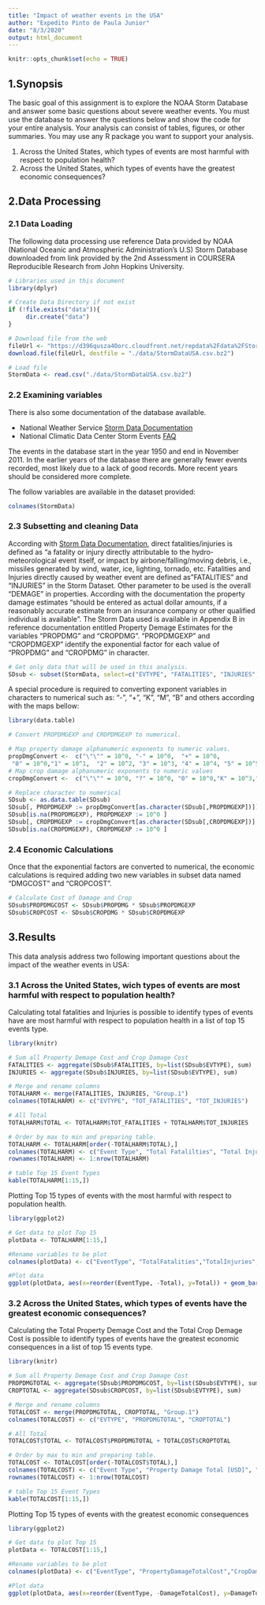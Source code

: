 ```yaml
---
title: "Impact of weather events in the USA"
author: "Expedito Pinto de Paula Junior"
date: "8/3/2020"
output: html_document
---
```


```r
knitr::opts_chunk$set(echo = TRUE)
```

## 1.Synopsis

The basic goal of this assignment is to explore the NOAA Storm Database and answer some basic questions about severe weather events. You must use the database to answer the questions below and show the code for your entire analysis. Your analysis can consist of tables, figures, or other summaries. You may use any R package you want to support your analysis.

1. Across the United States, which types of events are most harmful with respect to population health?
2. Across the United States, which types of events have the greatest economic consequences?

## 2.Data Processing

### 2.1 Data Loading

The following data processing use reference Data provided by NOAA (National Oceanic and Atmospheric Administration's U.S) Storm Database downloaded from link provided by the 2nd Assessment in COURSERA Reproducible Research from John Hopkins University.

```r
# Libraries used in this document
library(dplyr)

# Create Data Directory if not exist
if (!file.exists("data")){
     dir.create("data")
}

# Download file from the web
fileUrl <- "https://d396qusza40orc.cloudfront.net/repdata%2Fdata%2FStormData.csv.bz2"
download.file(fileUrl, destfile = "./data/StormDataUSA.csv.bz2")

# Load file
StormData <- read.csv("./data/StormDataUSA.csv.bz2")
```

### 2.2 Examining variables

There is also some documentation of the database available. 

* National Weather Service [Storm Data Documentation](https://d396qusza40orc.cloudfront.net/repdata%2Fpeer2_doc%2Fpd01016005curr.pdf)
* National Climatic Data Center Storm Events [FAQ](https://d396qusza40orc.cloudfront.net/repdata%2Fpeer2_doc%2FNCDC%20Storm%20Events-FAQ%20Page.pdf)

The events in the database start in the year 1950 and end in November 2011. In the earlier years of the database there are generally fewer events recorded, most likely due to a lack of good records. More recent years should be considered more complete.

The follow variables are available in the dataset provided:

```r
colnames(StormData)
```

### 2.3 Subsetting and cleaning Data

According with [Storm Data Documentation](https://d396qusza40orc.cloudfront.net/repdata%2Fpeer2_doc%2Fpd01016005curr.pdf), direct fatalities/injuries is defined as "a fatality or injury directly attributable to the hydro-meteorological event itself, or impact by airbone/falling/moving debris, i.e., missiles generated by wind, water, ice, lighting, tornado, etc. Fatalities and Injuries directly caused by weather event are defined as "FATALITIES" and "INJURIES" in the Storm Dataset. Other parameter to be used is the overall "DEMAGE" in properties. According with the documentation the property damage estimates "should be entered as actual dollar amounts, if a reasonably accurate estimate from an insurance company or other qualified individual is available". The Storm Data used is available in Appendix B in reference documentation entitled Property Demage Estimates for the variables "PROPDMG" and "CROPDMG". "PROPDMGEXP" and "CROPDMGEXP" identify the exponential factor for each value of "PROPDMG" and "CROPDMG" in character. 

```r

# Get only data that will be used in this analysis.
SDsub <- subset(StormData, select=c("EVTYPE", "FATALITIES", "INJURIES", "PROPDMG", "PROPDMGEXP", "CROPDMG", "CROPDMGEXP"))
```

A special procedure is required to converting exponent variables in characters to numerical such as: "-", "+", "K", "M", "B" and others according with the maps bellow:

```r
library(data.table)

# Convert PROPDMGEXP and CROPDMGEXP to numerical.

# Map property damage alphanumeric exponents to numeric values.
propDmgConvert <-  c("\"\"" = 10^0, "-" = 10^0,  "+" = 10^0,
 "0" = 10^0,"1" = 10^1,  "2" = 10^2, "3" = 10^3, "4" = 10^4, "5" = 10^5,"6" = 10^6, "7" = 10^7,"8" = 10^8,"9" = 10^9,"H" = 10^2,"K" = 10^3, "M" = 10^6, "B" = 10^9)
# Map crop damage alphanumeric exponents to numeric values
cropDmgConvert <-  c("\"\"" = 10^0, "?" = 10^0, "0" = 10^0,"K" = 10^3,"M" = 10^6, "B" = 10^9)

# Replace character to numerical
SDsub <- as.data.table(SDsub)
SDsub[, PROPDMGEXP := propDmgConvert[as.character(SDsub[,PROPDMGEXP])]]
SDsub[is.na(PROPDMGEXP), PROPDMGEXP := 10^0 ]
SDsub[, CROPDMGEXP := cropDmgConvert[as.character(SDsub[,CROPDMGEXP])] ]
SDsub[is.na(CROPDMGEXP), CROPDMGEXP := 10^0 ]
```

### 2.4 Economic Calculations

Once that the exponential factors are converted to numerical, the economic calculations is required adding two new variables in subset data named "DMGCOST" and "CROPCOST".
```r
# Calculate Cost of Damage and Crop
SDsub$PROPDMGCOST <- SDsub$PROPDMG * SDsub$PROPDMGEXP
SDsub$CROPCOST <- SDsub$CROPDMG * SDsub$CROPDMGEXP
```

## 3.Results

This data analysis address two following important questions about the impact of the weather events in USA:

### 3.1 Across the United States, wich types of events are most harmful with respect to population health?

Calculating total fatalities and Injuries is possible to identify types of events have are most harmful with respect to population health in a list of top 15 events type.

```r
library(knitr)

# Sum all Property Demage Cost and Crop Damage Cost
FATALITIES <- aggregate(SDsub$FATALITIES, by=list(SDsub$EVTYPE), sum)
INJURIES <- aggregate(SDsub$INJURIES, by=list(SDsub$EVTYPE), sum)

# Merge and rename columns
TOTALHARM <- merge(FATALITIES, INJURIES, "Group.1")
colnames(TOTALHARM) <- c("EVTYPE", "TOT_FATALITIES", "TOT_INJURIES")

# All Total
TOTALHARM$TOTAL <- TOTALHARM$TOT_FATALITIES + TOTALHARM$TOT_INJURIES

# Order by max to min and preparing table.
TOTALHARM <- TOTALHARM[order(-TOTALHARM$TOTAL),]
colnames(TOTALHARM) <- c("Event Type", "Total Fatalilties", "Total Injuries", "Total")
rownames(TOTALHARM) <- 1:nrow(TOTALHARM)

# table Top 15 Event Types
kable(TOTALHARM[1:15,])
```

Plotting Top 15 types of events with the most harmful with respect to population health.

```r
library(ggplot2)

# Get data to plot Top 15
plotData <- TOTALHARM[1:15,]

#Rename variables to be plot
colnames(plotData) <- c("EventType", "TotalFatalities","TotalInjuries", "Total")

#Plot data
ggplot(plotData, aes(x=reorder(EventType, -Total), y=Total)) + geom_bar(stat="identity", fill="forest green") + geom_bar(stat="identity") + theme(axis.text.x = element_text(angle = 90, vjust = 0.4, hjust = 1), plot.title = element_text(hjust = 0.5)) + ggtitle("Total Most Harmful per Event Type") + xlab("Event Type") + ylab("Total (Fatalities + Injuries)")
```

### 3.2 Across the United States, which types of events have the greatest economic consequences?

Calculating the Total Property Demage Cost and the Total Crop Demage Cost is possible to identify types of events have the greatest economic consequences in a list of top 15 events type.

```r
library(knitr)

# Sum all Property Demage Cost and Crop Damage Cost
PROPDMGTOTAL <- aggregate(SDsub$PROPDMGCOST, by=list(SDsub$EVTYPE), sum)
CROPTOTAL <- aggregate(SDsub$CROPCOST, by=list(SDsub$EVTYPE), sum)

# Merge and rename columns
TOTALCOST <- merge(PROPDMGTOTAL, CROPTOTAL, "Group.1")
colnames(TOTALCOST) <- c("EVTYPE", "PROPDMGTOTAL", "CROPTOTAL")

# All Total
TOTALCOST$TOTAL <- TOTALCOST$PROPDMGTOTAL + TOTALCOST$CROPTOTAL

# Order by max to min and preparing table.
TOTALCOST <- TOTALCOST[order(-TOTALCOST$TOTAL),]
colnames(TOTALCOST) <- c("Event Type", "Property Damage Total [USD]", "Crop Damage Total [USD]", "Total Damage Cost [USD]")
rownames(TOTALCOST) <- 1:nrow(TOTALCOST)

# table Top 15 Event Types
kable(TOTALCOST[1:15,])
```

Plotting Top 15 types of events with the greatest economic consequences

```r
library(ggplot2)

# Get data to plot Top 15
plotData <- TOTALCOST[1:15,]

#Rename variables to be plot
colnames(plotData) <- c("EventType", "PropertyDamageTotalCost","CropDamageTotalCost", "DamageTotalCost")

#Plot data
ggplot(plotData, aes(x=reorder(EventType, -DamageTotalCost), y=DamageTotalCost)) + geom_bar(stat="identity", fill="forest green") + geom_bar(stat="identity") + theme(axis.text.x = element_text(angle = 90, vjust = 0.4, hjust = 1), plot.title = element_text(hjust = 0.5)) + ggtitle("Total Damage Cost per Event Type") + xlab("Event Type") + ylab("Total Damage Cost (Property + Crop) [USD]")
```